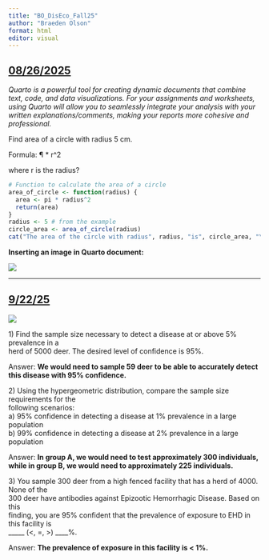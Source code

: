 ---
title: "BO_DisEco_Fall25"
author: "Braeden Olson"
format: html
editor: visual
---

## [08/26/2025]{.underline}

*Quarto is a powerful tool for creating dynamic documents that combine text, code, and data visualizations. For your assignments and worksheets, using Quarto will allow you to seamlessly integrate your analysis with your written explanations/comments, making your reports more cohesive and professional.*

Find area of a circle with radius 5 cm.

Formula: ¶ \* r\^2

where r is the radius?

```{r}
# Function to calculate the area of a circle
area_of_circle <- function(radius) {
  area <- pi * radius^2
  return(area)
}
radius <- 5 # from the example
circle_area <- area_of_circle(radius)
cat("The area of the circle with radius", radius, "is", circle_area, "\n")

```

**Inserting an image in Quarto document:**

![](images/clipboard-2480284590.png)

------------------------------------------------------------------------

## [**9/22/25**]{.underline}

![](ss_table.png)

1\) Find the sample size necessary to detect a disease at or above 5% prevalence in a\
herd of 5000 deer. The desired level of confidence is 95%.

Answer: **We would need to sample 59 deer** **to be able to accurately detect this disease with 95% confidence.**

2\) Using the hypergeometric distribution, compare the sample size requirements for the\
following scenarios:\
a) 95% confidence in detecting a disease at 1% prevalence in a large population\
b) 99% confidence in detecting a disease at 2% prevalence in a large population

Answer: **In group A, we would need to test approximately 300 individuals, while in group B, we would need to approximately 225 individuals.**

3\) You sample 300 deer from a high fenced facility that has a herd of 4000. None of the\
300 deer have antibodies against Epizootic Hemorrhagic Disease. Based on this\
finding, you are 95% confident that the prevalence of exposure to EHD in this facility is\
\_\_\_\_\_ (\<, =, \>) \_\_\_\_%.

Answer: **The prevalence of exposure in this facility is \< 1%.**
